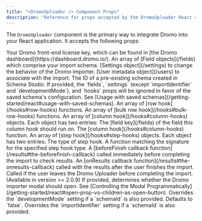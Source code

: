 ---
title: "<DromoUploader /> Component Props"
description: "Reference for props accepted by the DromoUploader React component."
---

The `DromoUploader` component is the primary way to integrate Dromo into your React application. It accepts the following props:

<ResponseField name="licenseKey" type="string" required>
  Your Dromo front-end license key, which can be found in [the Dromo dashboard](https://dashboard.dromo.io/).
</ResponseField>

<ResponseField name="fields" type="Field[]" href="/fields" required>
  An array of [Field objects](/fields) which comprise your import schema.
</ResponseField>

<ResponseField name="settings" type="Settings" href="/settings" required>
  [Settings object](/settings) to change the behavior of the Dromo importer.
</ResponseField>

<ResponseField name="user" type="User" href="/users" required>
  [User metadata object](/users) to associate with the import.
</ResponseField>

<ResponseField name="schemaId" type="string">
  The ID of a pre-existing schema created in Schema Studio. If provided, the `fields`, `settings` (except `importIdentifier` and `developmentMode`), and `hooks` props will be ignored in favor of the saved schema's configuration. See [Usage with saved schemas](/getting-started/react#usage-with-saved-schemas).
</ResponseField>

<ResponseField name="rowHooks" type="RowHook[]" href="/hooks#row-hooks">
  An array of [row hook](/hooks#row-hooks) functions.
</ResponseField>

<ResponseField name="bulkRowHooks" type="BulkRowHook[]" href="/hooks#bulk-row-hooks">
  An array of [bulk row hook](/hooks#bulk-row-hooks) functions.
</ResponseField>

<ResponseField name="columnHooks" type="object[]" href="/hooks#column-hooks">
  An array of [column hook](/hooks#column-hooks) objects. Each object has two entries:
  <ResponseField name="fieldKey" type="string" required>
    The [field key](/fields) of the field this column hook should run on.
  </ResponseField>
  <ResponseField name="callback" type="ColumnHookFn" href="/hooks#column-hooks" required>
    The [column hook](/hooks#column-hooks) function.
  </ResponseField>
</ResponseField>

<ResponseField name="stepHooks" type="object[]" href="/hooks#step-hooks">
  An array of [step hook](/hooks#step-hooks) objects. Each object has two entries:
  <ResponseField name="type" type="'UPLOAD_STEP' | 'REVIEW_STEP' | 'REVIEW_STEP_POST_HOOKS'" required>
    The type of step hook.
  </ResponseField>
  <ResponseField name="callback" type="StepHookFn" href="/hooks#step-hooks" required>
    A function matching the signature for the specified step hook type.
  </ResponseField>
</ResponseField>

<ResponseField name="beforeFinish" type="BeforeFinishCallbackFn" href="/results#the-beforefinish-callback">
  A [beforeFinish callback function](/results#the-beforefinish-callback) called immediately before completing the import to check results.
</ResponseField>

<ResponseField name="onResults" type="OnResultsCallbackFn" href="/results#the-onresults-callback">
  An [onResults callback function](/results#the-onresults-callback) called with the results after the user finishes the import.
</ResponseField>

<ResponseField name="onCancel" type="() => void">
  Called if the user leaves the Dromo Uploader before completing the import.
</ResponseField>

<ResponseField name="open" type="boolean">
  (Available in version >= 2.0.9)
  If provided, determines whether the Dromo importer modal should open. See [Controlling the Modal Programmatically](/getting-started/react#open-prop-vs-children-as-open-button).
</ResponseField>

<ResponseField name="developmentMode" type="boolean">
  Overrides the `developmentMode` setting if a `schemaId` is also provided. Defaults to `false`.
</ResponseField>

<ResponseField name="importIdentifier" type="string">
  Overrides the `importIdentifier` setting if a `schemaId` is also provided.
</ResponseField> 